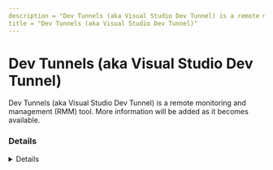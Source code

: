 ```yaml
---
description = "Dev Tunnels (aka Visual Studio Dev Tunnel) is a remote monitoring and management (RMM) tool. More information will be added as it becomes available."
title = "Dev Tunnels (aka Visual Studio Dev Tunnel)"
---
```




# Dev Tunnels (aka Visual Studio Dev Tunnel)

Dev Tunnels (aka Visual Studio Dev Tunnel) is a remote monitoring and management (RMM) tool. More information will be added as it becomes available.

### Details
<Details author={""}
         category={""}
         created={""}
         website={""}
         lastModified={""}
         privileges={""}
         free={ false }
         verification={ false }
/>






### Forensic Artifacts




#### Network Artifacts
<EuiSpacer size="xl"/>
<NetworkArtifactsTable data={ [{"Description": "Known remote domains", "Domains": ["learn.microsoft.com/en-us/azure/developer/dev-tunnels/overview"], "Ports": []}] }/>




### Detections
- Detects potential network activity of Dev Tunnels (aka Visual Studio Dev Tunnel) RMM tool
  - [Sigma Rule](https://github.com/magicsword-io/LOLRMM/blob/main/detections/sigma/dev_tunnels__aka_visual_studio_dev_tunnel__network_sigma.yml)


